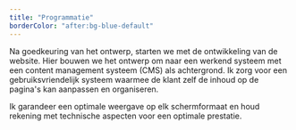 ```yaml
---
title: "Programmatie"
borderColor: "after:bg-blue-default"
---
```


Na goedkeuring van het ontwerp, starten we met de ontwikkeling van de website. Hier bouwen we het ontwerp om naar een werkend systeem met een content management systeem (CMS) als achtergrond. Ik zorg voor een gebruiksvriendelijk systeem waarmee de klant zelf de inhoud op de pagina's kan aanpassen en organiseren.

Ik garandeer een optimale weergave op elk schermformaat en houd rekening met technische aspecten voor een optimale prestatie.
